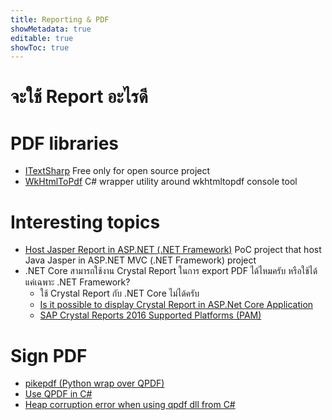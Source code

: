 ```yaml
---
title: Reporting & PDF
showMetadata: true
editable: true
showToc: true
---
```



# จะใช้ Report อะไรดี

<FeatureAsColumnComparisonTable data={reportData()} />

# PDF libraries

- [ITextSharp](https://github.com/itext/itextsharp) Free only for open source project
- [WkHtmlToPdf](https://github.com/codaxy/wkhtmltopdf) C# wrapper utility around wkhtmltopdf console tool

# Interesting topics

- [Host Jasper Report in ASP.NET (.NET Framework)](https://github.com/codesanook/Codesanook.Examples/blob/master/Codesanook.Examples.AspNetMvc/Controllers/ReportController.cs) PoC project that host Java Jasper in ASP.NET MVC (.NET Framework) project
- .NET Core สามารถใช้งาน Crystal Report ในการ export PDF ได้ไหมครับ หรือใช้ได้แค่เฉพาะ .NET Framework?
  - ใช้ Crystal Report กับ .NET Core ไม่ได้ครับ
  - [Is it possible to display Crystal Report in ASP.Net Core Application](https://forums.asp.net/post/6236009.aspx)
  - [SAP Crystal Reports 2016 Supported Platforms (PAM)](https://www.sap.com/documents/2016/04/3050374d-6a7c-0010-82c7-eda71af511fa.html)

# Sign PDF
- [pikepdf (Python wrap over QPDF)](https://github.com/pikepdf/pikepdf)
- [Use QPDF in C#](https://stackoverflow.com/a/50279286/1872200)
- [Heap corruption error when using qpdf dll from C#](https://github.com/qpdf/qpdf/issues/208)

